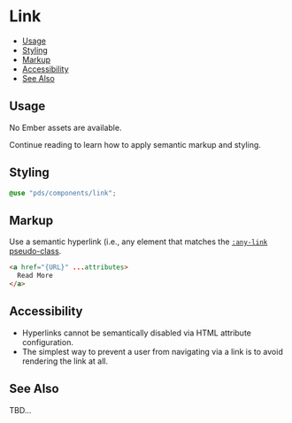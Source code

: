 
# Link

- [Usage](#usage)
- [Styling](#styling)
- [Markup](#markup)
- [Accessibility](#accessibility)
- [See Also](#see-also)


## Usage
No Ember assets are available.

Continue reading to learn how to apply semantic markup and styling.


## Styling
```scss
@use "pds/components/link";
```


## Markup
Use a semantic hyperlink (i.e., any element that matches the
[`:any-link` pseudo-class](https://developer.mozilla.org/en-US/docs/Web/CSS/:any-link).

```html
<a href="{URL}" ...attributes>
  Read More
</a>
```


## Accessibility
* Hyperlinks cannot be semantically disabled via HTML attribute configuration.
* The simplest way to prevent a user from navigating via a link is to avoid
  rendering the link at all.

## See Also
TBD...
